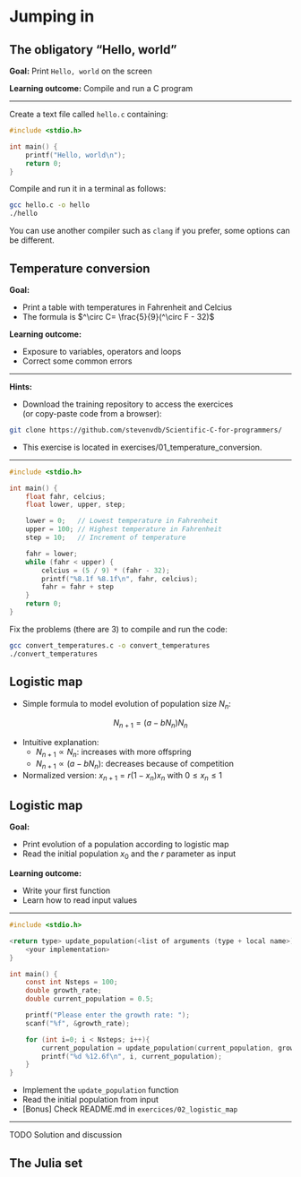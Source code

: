 # Jumping in {.smaller}

## The obligatory "Hello, world"

**Goal:** Print `Hello, world` on the screen

**Learning outcome:** Compile and run a C program

---

Create a text file called `hello.c` containing:

```.c
#include <stdio.h>

int main() {
    printf("Hello, world\n");
    return 0;
}
```

Compile and run it in a terminal as follows:

```.bash
gcc hello.c -o hello
./hello
```

::: {.callout-tip}
You can use another compiler such as `clang` if you prefer, some options can be different.
:::

## Temperature conversion

**Goal:**

- Print a table with temperatures in Fahrenheit and Celcius
- The formula is $^\circ C= \frac{5}{9}(^\circ F - 32)$

**Learning outcome:**

- Exposure to variables, operators and loops 
- Correct some common errors

---

**Hints:**

- Download the training repository to access the exercices<br>(or copy-paste code from a browser):

```.bash
git clone https://github.com/stevenvdb/Scientific-C-for-programmers/
```

- This exercise is located in exercises/01\_temperature\_conversion.

---

```.c
#include <stdio.h>

int main() {
    float fahr, celcius;
    float lower, upper, step;

    lower = 0;   // Lowest temperature in Fahrenheit
    upper = 100; // Highest temperature in Fahrenheit
    step = 10;   // Increment of temperature

    fahr = lower;
    while (fahr < upper) {
        celcius = (5 / 9) * (fahr - 32);
        printf("%8.1f %8.1f\n", fahr, celcius);
        fahr = fahr + step
    }
    return 0;
}
```

Fix the problems (there are 3) to compile and run the code:

```.bash
gcc convert_temperatures.c -o convert_temperatures
./convert_temperatures
```

## Logistic map

- Simple formula to model evolution of population size $N_n$:

$$
N_{n+1} = (a-bN_n)N_n
$$

- Intuitive explanation:
  - $N_{n+1} \propto N_n$: increases with more offspring
  - $N_{n+1} \propto (a-bN_n)$: decreases because of competition
- Normalized version: $x_{n+1} = r(1-x_n)x_n$ with $0\leq x_n \leq 1$

## Logistic map

**Goal:**

- Print evolution of a population according to logistic map
- Read the initial population $x_0$ and the $r$ parameter as input

**Learning outcome:**

- Write your first function
- Learn how to read input values

---

```.c
#include <stdio.h>

<return type> update_population(<list of arguments (type + local name>) {
    <your implementation>
}

int main() {
    const int Nsteps = 100;
    double growth_rate;
    double current_population = 0.5;

    printf("Please enter the growth rate: ");
    scanf("%f", &growth_rate);

    for (int i=0; i < Nsteps; i++){
        current_population = update_population(current_population, growth_rate);
        printf("%d %12.6f\n", i, current_population);
    }
}
```

- Implement the `update_population` function
- Read the initial population from input
- [Bonus] Check README.md in `exercices/02_logistic_map`

---

TODO Solution and discussion

## The Julia set

